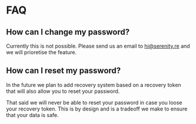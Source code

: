 # FAQ

## How can I change my password?

Currently this is not possible. Please send us an email to hi@serenity.re and we will prioretise the feature.

## How can I reset my password?

In the future we plan to add recovery system based on a recovery token that will also allow you to reset your password.

That said we will never be able to reset your password in case you loose your recovery token. This is by design and is a tradeoff we make to ensure that your data is safe.